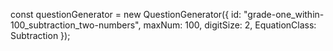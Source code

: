 
const questionGenerator = new QuestionGenerator({
	id: "grade-one_within-100_subtraction_two-numbers",
	maxNum: 100,
	digitSize: 2,
	EquationClass: Subtraction
});

<Meta title={questionGenerator.getName()} parameters={defaultDocParams()} />

<Title>{questionGenerator.getTitle()}</Title>

<Canvas className="custom-docs-story">
	<QuizContainer questionGenerator={questionGenerator} />
</Canvas>
